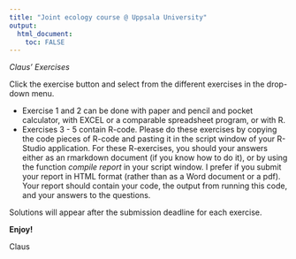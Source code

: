 ```yaml
---
title: "Joint ecology course @ Uppsala University"
output: 
  html_document:
    toc: FALSE
---
```

*Claus' Exercises*

Click the exercise button and select from the different exercises in the drop-down menu. 

- Exercise 1 and 2 can be done with paper and pencil and pocket calculator, with EXCEL or a comparable spreadsheet program, or with R.
- Exercises 3 - 5 contain R-code. Please do these exercises by copying the code pieces of R-code and pasting it in the script window of your R-Studio application. For these R-exercises, you should your answers either as an rmarkdown document (if you know how to do it), or by using the function *compile report* in your script window. I prefer if you submit your report in HTML format (rather than as a Word document or a pdf). Your report should contain your code, the output from running this code, and your answers to the questions.

Solutions will appear after the submission deadline for each exercise.

**Enjoy!**

Claus



